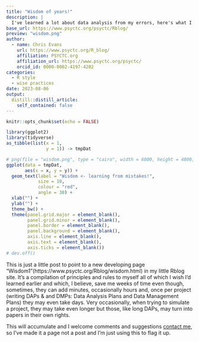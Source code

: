 ```yaml
---
title: "Wisdom of years!"
description: |
  I've learned a lot about data analysis from my errors, here's what I wish I'd known earlier!
base_url: https://www.psyctc.org/psyctc/Rblog/ 
preview: "wisdom.png"
author:
  - name: Chris Evans
    url: https://www.psyctc.org/R_blog/
    affiliation: PSYCTC.org
    affiliation_url: https://www.psyctc.org/psyctc/
    orcid_id: 0000-0002-4197-4202
categories:
  - R style
  - wise practices
date: 2023-08-06
output:
  distill::distill_article:
    self_contained: false
---
```



```r
knitr::opts_chunk$set(echo = FALSE)
```
```r
library(ggplot2)
library(tidyverse)
as_tibble(list(x = 1,
               y = 1)) -> tmpDat

# png(file = "wisdom.png", type = "cairo", width = 6000, height = 4800, res = 300)
ggplot(data = tmpDat,
       aes(x = x, y = y)) +
  geom_text(label = "Wisdom <- learning from mistakes!",
            size = 10,
            colour = "red",
            angle = 30) +
  xlab("") +
  ylab("") +
  theme_bw() +
  theme(panel.grid.major = element_blank(),
        panel.grid.minor = element_blank(),
        panel.border = element_blank(),
        panel.background = element_blank(),
        axis.line = element_blank(),
        axis.text = element_blank(),
        axis.ticks = element_blank()) 
# dev.off()
```

This is just a little post to point to a new developing page "Wisdom1"(https://www.psyctc.org/Rblog/wisdom.html) in my little Rblog site.  It's a compilation of principles and rules to myself all of which I wish I'd learned earlier and which, I believe, save me weeks of time even though, sometimes, they can add minutes, occasionally hours and, once per project (writing DAPs & and DMPs: Data Analysis Plans and Data Management Plans) they may even take days.  Very occasionally, when trying to simulate a project, they may take even longer but those, like long DAPs, may turn into papers in their own rights.

This will accumulate and I welcome comments and suggestions [contact me](https://www.psyctc.org/psyctc/contact-me/), so I've made it a page not a post and I'm just using this to flag it up.
